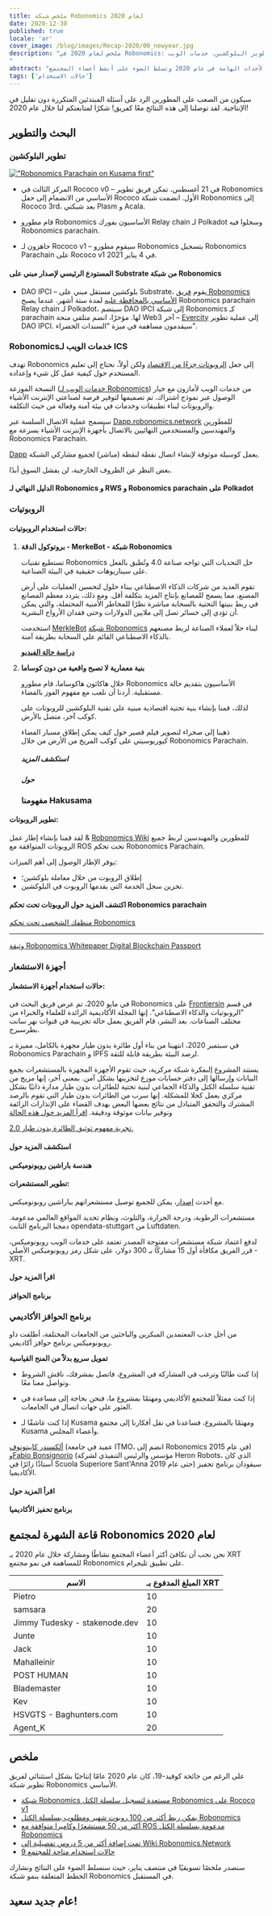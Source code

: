 ```yaml
---
title: ملخص شبكة Robonomics لعام 2020
date: 2020-12-30
published: true
locale: 'ar'
cover_image: /blog/images/Recap-2020/00_newyear.jpg
description: "ملخص لعام 2020 في Robonomics: تطوير البلوكشين، خدمات الويب Robonomics، الروبوتيات، الحساسات، برنامج التحفيز الأكاديمي.
"
abstract: "قررنا كتابة مقالة تلخص الأحداث الهامة في عام 2020 وتسلط الضوء على أنشط أعضاء المجتمع."
tags: ['حالات الاستخدام']
---
```


سيكون من الصعب على المطورين الرد على أسئلة المبتدئين المتكررة دون تقليل في الإنتاجية. لقد توصلنا إلى هذه النتائج معًا كفريق! شكرًا لمتابعتكم لنا خلال عام 2020!

## البحث والتطوير

### تطوير البلوكشين

[!["Robonomics Parachain on Kusama first"](/blog/images/Recap-2020/00_2_rococo.jpg)](https://twitter.com/AIRA_Robonomics/status/1296834125073125379?s=20)


- المركز الثالث في Rococo v0 – في 21 أغسطس، تمكن فريق تطوير Robonomics الأساسي من الانضمام إلى حفل Rococo الأول. انضمت شبكة Robonomics إلى Rococo 3rd، بعد شبكتي Plasm و Acala.

- قام مطورو Robonomics الأساسيون بفورك Relay chain لـ Polkadot وسجلوا فيه Robonomics parachain.

- جاهزون لـ Rococo v1 – سيقوم مطورو Robonomics بتسجيل Robonomics Parachain على Rococo v1 في 4 يناير 2021.

<TextCard link="https://github.com/airalab/robonomics" icon="/icons/icon-github.png">

#### المستودع الرئيسي لإصدار مبني على Substrate من شبكة Robonomics

</TextCard>


- DAO IPCI – بلوكشين مستقل مبني على Substrate، يقوم [فريق Robonomics الأساسي بالمحافظة عليه](https://github.com/DAO-IPCI) لمدة ستة أشهر. عندما يصبح Robonomics parachain Relay chain لـ Polkadot، سينضم DAO IPCI إلى شبكة Robonomics كـ parachain لها. مؤخرًا، انضم متلقي منحة Web3 آخر – [Evercity](https://evercity.io/) إلى عملية تطوير DAO IPCI. سيقدمون مساهمة في ميزة "السندات الخضراء".

### Robonomicsخدمات الويب لـ ICS

تهدف Robonomics إلى جعل [الروبوتات جزءًا من الاقتصاد](https://blog.aira.life/the-first-in-the-economy-of-robots-6f4bb115643b) ولكن أولاً، نحتاج إلى تعليم المستخدم حول كيفية عمل كل شيء وإعداده.

النسخة الموزعة ([خدمات الويب لـ Robonomics](https://blog.aira.life/robonomics-web-services-and-rws-token-intro-d730ab50ad42)) من خدمات الويب لأمازون مع خيار الوصول عبر نموذج اشتراك. تم تصميمها لتوفير فرصة لصناعتي الإنترنت الأشياء والروبوتات لبناء تطبيقات وخدمات في بيئة آمنة وفعالة من حيث التكلفة.

سيسمح عملية الاتصال السلسة عبر [Dapp.robonomics.network](https://robonomics.app/) للمطورين والمهندسين والمستخدمين النهائيين بالاتصال بأجهزة الإنترنت الأشياء بسرعة مع Robonomics Parachain.

[Dapp](https://robonomics.app/) يعمل كوسيلة موثوقة لإنشاء اتصال نقطة لنقطة (مباشر) لجميع مشاركي الشبكة.

بغض النظر عن الظروف الخارجية، لن يفشل السوق أبدًا.

<TextCard link="https://blog.aira.life/the-ultimate-guide-to-robonomics-rws-and-robonomics-parachain-on-polkadot-6d00b9b71248" icon="/icons/icon-article.png">

#### الدليل النهائي لـ Robonomics و RWS و Robonomics parachain على Polkadot

</TextCard>


### الروبوتيات

#### حالات استخدام الروبوتيات:

1. **بروتوكول الدقة - MerkeBot - شبكة Robonomics**

    تستطيع تقنيات Robonomics حل التحديات التي تواجه صناعة 4.0 وتُطبق بالفعل على سيناريوهات حقيقية في البيئة الصناعية.

    تقوم العديد من شركات الذكاء الاصطناعي ببناء حلول لتحسين العمليات على أرض المصنع، مما يسمح للمصانع بإنتاج المزيد بتكلفة أقل. ومع ذلك، يتردد معظم المصانع في ربط بنيتها التحتية بالسحابة مباشرة نظرًا للمخاطر الأمنية المحتملة، والتي يمكن أن تؤدي إلى خسائر تصل إلى ملايين الدولارات وحتى فقدان الأرواح البشرية.

    استخدمت [MerkleBot](https://merklebot.com/) [شبكة Robonomics](https://robonomics.network/) لبناء حلاً لعملاء الصناعة لربط مصنعهم بالذكاء الاصطناعي القائم على السحابة بطريقة آمنة.

    [**دراسة حالة الفيديو**](https://www.youtube.com/watch?v=8AL70LFVX5w&amp;feature=emb_logo)


2. **بنية معمارية لا تصبح واقعية من دون كوساما**

    خلال هاكاثون هاكوساما، قام مطورو Robonomics الأساسيون بتقديم حالة مستقبلية. أردنا أن نلعب مع مفهوم الفوز بالفضاء.

    لذلك، قمنا بإنشاء بنية تحتية اقتصادية مبنية على تقنية البلوكشين للروبوتات على كوكب آخر، متصل بالأرض.

    ذهبنا إلى صحراء لتصوير فيلم قصير حول كيف يمكن إطلاق مسبار الفضاء كيوريوسيتي على كوكب المريخ من الأرض من خلال Robonomics Parachain.

    <TextCard link="https://blog.aira.life/an-architecture-impossible-without-kusama-b306d8352677" icon="/icons/icon-article.png">

    ##### استكشف المزيد
    ##### حول
    ### مفهومنا Hakusama

    </TextCard>

    <YouTube id="https://youtu.be/31zXeUq3htE" posterQuality="max"/>


#### تطوير الروبوتات:

لقد قمنا بإنشاء إطار عمل & [Robonomics Wiki](https://wiki.robonomics.network/) للمطورين والمهندسين لربط جميع الروبوتات المتوافقة مع ROS تحت تحكم Robonomics Parachain.

يوفر الإطار الوصول إلى أهم الميزات:

- إطلاق الروبوت من خلال معاملة بلوكشين؛
- تخزين سجل الخدمة التي يقدمها الروبوت في البلوكشين.

<TextCard link="https://blog.aira.life/robots-under-robonomics-control-overview-39337ac9fbbb" icon="/icons/icon-article.png">

#### اكتشف المزيد حول الروبوتات تحت تحكم Robonomics parachain

</TextCard>

[منظفك الشخصي تحت تحكم Robonomics](https://www.youtube.com/watch?v=FpogdoXOnPA)

---

[وثيقة Robonomics Whitepaper Digital Blockchain Passport](https://www.youtube.com/watch?v=E8R6VbZvf9w)

### أجهزة الاستشعار

#### حالات استخدام أجهزة الاستشعار:

في مايو 2020، تم عرض فريق البحث في Robonomics على [Frontiersin](https://www.frontiersin.org/articles/10.3389/frobt.2020.00070/full) في قسم "الروبوتيات والذكاء الاصطناعي". إنها المجلة الأكاديمية الرائدة للعلماء والخبراء من مختلف الصناعات. بعد النشر، قام الفريق بعمل حالة تجريبية في قنوات نهر سانت بطرسبرج.

في سبتمبر 2020، انتهينا من بناء أول طائرة بدون طيار مجهزة بالكامل، مميزة بـ Robonomics Parachain و IPFS لرصد البيئة بطريقة قابلة للثقة.

يستند المشروع إلىفكرة شبكة مركزية، حيث تقوم الأجهزة المجهزة بالمستشعرات بجمع البيانات وإرسالها إلى دفتر حسابات موزع لتخزينها بشكل آمن. بمعنى آخر، إنها مزيج من تقنية سلسلة الكتل والذكاء الجماعي لبنية تحتية للطائرات بدون طيار مدارة ذاتيًا بشكل مركزي يعمل كحلا للمشكلة. إنها سرب من الطائرات بدون طيار التي تقوم بالرصد المشترك والتحقق المتبادل من نتائج بعضها البعض بهدف القضاء على الإنذارات الزائفة وتوفير بيانات موثوقة ودقيقة. [اقرأ المزيد حول هذه الحالة](https://blog.aira.life/water-drone-2-0-first-stage-of-development-db8ad6c81d3c)

[تجربة مفهوم توثيق الطائرة بدون طيار 2.0.](https://www.youtube.com/watch?v=-B7WX4pGtRM)

<TextCard link="https://wiki.robonomics.network/docs/get-weather-on-fuji-mountain/" icon="/icons/icon-article.png">

#### استكشف المزيد حول
#### هندسة باراشين روبونوميكس

</TextCard>


#### تطوير المستشعرات:

مع أحدث [إصدار](https://twitter.com/AIRA_Robonomics/status/1335955941653704706?s=20)، يمكن للجميع توصيل مستشعراتهم بباراشين روبونوميكس.

مستشعرات الرطوبة، ودرجة الحرارة، والتلوث، ونظام تحديد المواقع العالمي مدعومة. دمجنا البرنامج الثابت opendata-stuttgart من Luftdaten.

لدفع اعتماد شبكة مستشعرات مفتوحة المصدر تعتمد على خدمات الويب روبونوميكس، قرر الفريق مكافأة أول 15 مشاركًا بـ 300 دولار، على شكل رمز روبونوميكس الأصلي - XRT.

<TextCard link="/blog/rewards-for-researchers-developers-and-engineers/" icon="/icons/icon-article.png">

#### اقرأ المزيد حول
#### برنامج الحوافز

</TextCard>


### برنامج الحوافز الأكاديمي

من أجل جذب المعتمدين المبكرين والباحثين من الجامعات المختلفة، أطلقت داو روبونوميكس برنامج حوافز أكاديمي.

**تمويل سريع بدلاً من المنح القياسية**

- إذا كنت طالبًا وترغب في المشاركة في المشروع، فاتصل بمشرفك، ناقش الشروط وتواصل معنا معًا.

- إذا كنت ممثلاً للمجتمع الأكاديمي ومهتمًا بمشروع ما، فنحن بحاجة إلى مساعدة في العثور على جهات اتصال في الجامعات.

- إذا كنت عاشقًا لـ Kusama ومهتمًا بالمشروع، فساعدنا في نقل أفكارنا إلى مجتمع Kusama وأعضاء المجلس.

[ألكسندر كابيتونوف](https://scholar.google.com/citations؟user=J3HFpjoAAAAJ) (عميد في جامعة ITMO، انضم إلى Robonomics في عام 2015) و[Fabio Bonsignorio](http://www.heronrobots.com/about/people-info/15-fabio-bonsignorio) (مؤسس والرئيس التنفيذي لشركة Heron Robots، الذي كان أستاذًا زائرًا في Scuola Superiore Sant'Anna حتى عام 2019) سيقودان برنامج تحفيز الأكاديميا.

<TextCard link="/land/support-academia/" icon="/icons/icon-article.png">

#### اقرأ المزيد حول
#### برنامج تحفيز الأكاديميا

</TextCard>

## قاعة الشهرة لمجتمع Robonomics لعام 2020

نحن نحب أن نكافئ أكثر أعضاء المجتمع نشاطًا ومشاركة خلال عام 2020 بـ XRT للمساهمة في نمو مجتمع Robonomics على تطبيق تليجرام.

| الاسم | المبلغ المدفوع بـ XRT |
| --- | --- |
| Pietro | 10 |
| samsara | 20 |
| Jimmy Tudesky - stakenode.dev | 10 |
| Junte | 10 |
| Jack | 10 |
| Mahalleinir | 10 |
| POST HUMAN | 10 |
| Blademaster | 10 |
| Kev | 10 |
| HSVGTS - Baghunters.com | 10 |
| Agent\_K | 20 |


## ملخص

على الرغم من جائحة كوفيد-19، كان عام 2020 عامًا إنتاجيًا بشكل استثنائي لفريق تطوير شبكة Robonomics الأساسي.

- [شبكة Robonomics مستعدة لتسجيل سلسلة الكتل Robonomics على Rococo v1](https://twitter.com/AIRA_Robonomics/status/1344662180260679684?s=20)
- [يمكن ربط أكثر من 100 روبوت شهير ومطلوب بسلسلة الكتل Robonomics](https://robots.ros.org/)
- [أكثر من 50 مستشعرًا وكاميرا متوافقة مع ROS مدعومة بسلسلة الكتل Robonomics](http://wiki.ros.org/Sensors)
- [تمت إضافة أكثر من 5 دروس تفصيلية إلى Wiki.Robonomics.Network](https://wiki.robonomics.network/docs/create-account-in-dapp/)
- [9 حالات استخدام متاحة للمجتمع](https://robonomics.app/#/services)

سنصدر ملخصًا تسويقيًا في منتصف يناير، حيث سنسلط الضوء على النتائج ونشارك الخطط المتعلقة بنمو شبكة Robonomics في المستقبل.

## عام جديد سعيد!